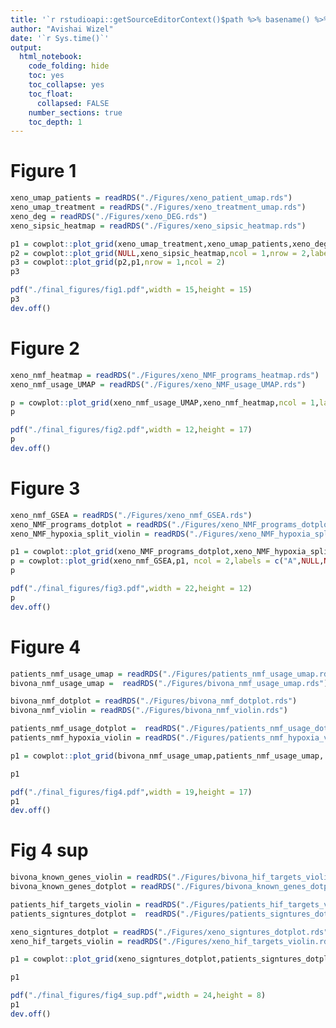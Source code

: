 ```yaml
---
title: '`r rstudioapi::getSourceEditorContext()$path %>% basename() %>% gsub(pattern = "\\.Rmd",replacement = "")`' 
author: "Avishai Wizel"
date: '`r Sys.time()`'
output: 
  html_notebook: 
    code_folding: hide
    toc: yes
    toc_collapse: yes
    toc_float: 
      collapsed: FALSE
    number_sections: true
    toc_depth: 1
---
```




# Figure 1


```r
xeno_umap_patients = readRDS("./Figures/xeno_patient_umap.rds")
xeno_umap_treatment = readRDS("./Figures/xeno_treatment_umap.rds")
xeno_deg = readRDS("./Figures/xeno_DEG.rds")
xeno_sipsic_heatmap = readRDS("./Figures/xeno_sipsic_heatmap.rds")

```


```r
p1 = cowplot::plot_grid(xeno_umap_treatment,xeno_umap_patients,xeno_deg,ncol = 1,nrow = 3,labels = c("B","C","E"))
p2 = cowplot::plot_grid(NULL,xeno_sipsic_heatmap,ncol = 1,nrow = 2,labels = c("A","D"))
p3 = cowplot::plot_grid(p2,p1,nrow = 1,ncol = 2)
p3
```


```r
pdf("./final_figures/fig1.pdf",width = 15,height = 15)
p3
dev.off()
```

# Figure 2


```r
xeno_nmf_heatmap = readRDS("./Figures/xeno_NMF_programs_heatmap.rds")
xeno_nmf_usage_UMAP = readRDS("./Figures/xeno_NMF_usage_UMAP.rds")

```


```r
p = cowplot::plot_grid(xeno_nmf_usage_UMAP,xeno_nmf_heatmap,ncol = 1,labels = "AUTO")
p
```
```r
pdf("./final_figures/fig2.pdf",width = 12,height = 17)
p
dev.off()
```
# Figure 3

```r
xeno_nmf_GSEA = readRDS("./Figures/xeno_nmf_GSEA.rds")
xeno_NMF_programs_dotplot = readRDS("./Figures/xeno_NMF_programs_dotplot.rds")
xeno_NMF_hypoxia_split_violin = readRDS("./Figures/xeno_NMF_hypoxia_split_violin.rds")
```

```r
p1 = cowplot::plot_grid(xeno_NMF_programs_dotplot,xeno_NMF_hypoxia_split_violin, ncol = 1,labels = c("B","C"))
p = cowplot::plot_grid(xeno_nmf_GSEA,p1, ncol = 2,labels = c("A",NULL,NULL), rel_widths = c(1.5, 1))
p
```

```r
pdf("./final_figures/fig3.pdf",width = 22,height = 12)
p
dev.off()
```

# Figure 4

```r
patients_nmf_usage_umap = readRDS("./Figures/patients_nmf_usage_umap.rds")
bivona_nmf_usage_umap =  readRDS("./Figures/bivona_nmf_usage_umap.rds")

bivona_nmf_dotplot = readRDS("./Figures/bivona_nmf_dotplot.rds")
bivona_nmf_violin = readRDS("./Figures/bivona_nmf_violin.rds")

patients_nmf_usage_dotplot =  readRDS("./Figures/patients_nmf_usage_dotplot.rds")
patients_nmf_hypoxia_violin = readRDS("./Figures/patients_nmf_hypoxia_violin.rds")
```

```r
p1 = cowplot::plot_grid(bivona_nmf_usage_umap,patients_nmf_usage_umap, bivona_nmf_dotplot,patients_nmf_usage_dotplot,bivona_nmf_violin,patients_nmf_hypoxia_violin,nrow = 3, ncol = 2,labels = "AUTO",rel_heights = c(1.5,1,1))

p1
```

```r
pdf("./final_figures/fig4.pdf",width = 19,height = 17)
p1
dev.off()
```

# Fig 4 sup
```r

bivona_known_genes_violin = readRDS("./Figures/bivona_hif_targets_violin.rds")
bivona_known_genes_dotplot = readRDS("./Figures/bivona_known_genes_dotplot.rds")

patients_hif_targets_violin = readRDS("./Figures/patients_hif_targets_violin.rds")
patients_signtures_dotplot =  readRDS("./Figures/patients_signtures_dotplot.rds")

xeno_signtures_dotplot = readRDS("./Figures/xeno_signtures_dotplot.rds")
xeno_hif_targets_violin = readRDS("./Figures/xeno_hif_targets_violin.rds")
```


```r
p1 = cowplot::plot_grid(xeno_signtures_dotplot,patients_signtures_dotplot,bivona_known_genes_dotplot,xeno_hif_targets_violin,patients_hif_targets_violin,bivona_known_genes_violin,labels = "AUTO")

p1
```


```r
pdf("./final_figures/fig4_sup.pdf",width = 24,height = 8)
p1
dev.off()
```